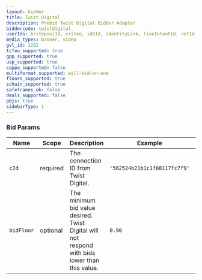 ```yaml
---
layout: bidder
title: Twist Digital
description: Prebid Twist Digital Bidder Adaptor
biddercode: twistdigital
userIds: britepoolId, criteo, id5Id, identityLink, liveIntentId, netId, parrableId, pubCommonId, unifiedId
media_types: banner, video
gvl_id: 1292
tcfeu_supported: true
gpp_supported: true
usp_supported: true
coppa_supported: false
multiformat_supported: will-bid-on-one
floors_supported: true
schain_supported: true
safeframes_ok: false
deals_supported: false
pbjs: true
sidebarType: 1
---
```


### Bid Params


| Name       | Scope    | Description                                                                              | Example                      | Type     |
|------------|----------|------------------------------------------------------------------------------------------|------------------------------|----------|
| `cId`      | required | The connection ID from Twist Digital.                                                          | `'562524b21b1c1f08117fc7f9'` | `string` |
| `bidFloor` | optional | The minimum bid value desired. Twist Digital will not respond with bids lower than this value. | `0.90`                       | `float`  |
